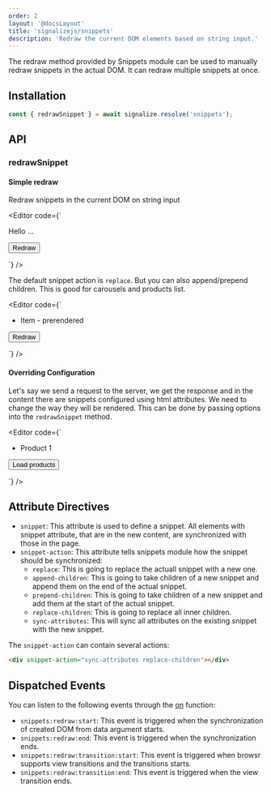 ```yaml
---
order: 2
layout: '@docsLayout'
title: 'signalizejs/snippets'
description: 'Redraw the current DOM elements based on string input.'
---
```



The redraw method provided by Snippets module can be used to manually redraw snippets in the actual DOM. It can redraw multiple snippets at once.

## Installation
<ImportMapDependencies module="snippets" />

```js
const { redrawSnippet } = await signalize.resolve('snippets');
```

## API

### redrawSnippet

#### Simple redraw
Redraw snippets in the current DOM on string input

<Editor code={`
<div snippet="snippet-1">Hello ...</div>
<div snippet="snippet-2"></div>

<button id="button">Redraw</button>

<script type="importmap">${createImportMapJson(['snippets', 'event'])}</script>

<script type="module">

	const { resolve } = new Signalize();
	const { redrawSnippet, on } = await resolve('snippets', 'event');

	on('click', '#button', () => {
		// Redraw snippets based on HTML input
		redrawSnippet(\`
			<div snippet="snippet-1">Hello World!</div>
			<div snippet="snippet-2">Clicked</div>
		\`);
	});
</script>
`} />

The default snippet action is `replace`. But you can also append/prepend children. This is good for carousels and products list.

<Editor code={`

<ul snippet="list" snippet-action="append-children">
	<li>Item - prerendered</li>
</ul>

<button id="button">Redraw</button>

<script type="importmap">${createImportMapJson(['snippets', 'event'])}</script>

<script type="module">

	const { resolve } = new Signalize();
	const { redrawSnippet, on } = await resolve('snippets', 'event');

	on('click', '#button', () => {
		// Redraw snippets based on HTML input
		redrawSnippet(\`
			<ul snippet="list" snippet-action="append-children">
				<li>Item - added</li>
			</ul>
		\`);
	});
</script>
`} />

#### Overriding Configuration
Let's say we send a request to the server, we get the response and in the content there are snippets configured using html attributes.
We need to change the way they will be rendered. This can be done by passing options into the `redrawSnippet` method.

<Editor code={`
<ul snippet="list" snippet-action="replace">
	<li>Product 1</li>
</ul>

<button snippet="button" id="button">Load products</button>

<script type="importmap">${createImportMapJson(['snippets', 'event'])}</script>

<script type="module">

	const { resolve } = new Signalize();
	const { redrawSnippet, on } = await resolve('snippets', 'event');

	on('click', '#button', () => {
		const response = \`
			<ul snippet="list" snippet-action="replace">
				<li>Product 2</li>
			</ul>
			<button snippet="button" id="button" disabled>
				Loaded.
			</button>
		\`;

		redrawSnippet(response, {
			snippets: {
				// snippet name: { snippet configuration }
				list: {
					// Product 1 will not be replaced
					// The Product 2 will be added to the list
					snippetActions: ['append-children']
				},
				button: {
					// "disabled" attribute will be added
					// Text will remain the same
					snippetActions: ['sync-attributes']
				}
			}
		});
	});
</script>
`} />

## Attribute Directives
- `snippet`: This attribute is used to define a snippet. All elements with snippet attribute, that are in the new content, are synchronized with those in the page.
- `snippet-action`: This attribute tells snippets module how the snippet should be synchronized:
	- `replace`: This is going to replace the actuall snippet with a new one.
	- `append-children`: This is going to take children of a new snippet and append them on the end of the actual snippet.
	- `prepend-children`: This is going to take children of a new snippet and add them at the start of the actual snippet.
	- `replace-children`: This is going to replace all inner children.
	- `sync-attributes`: This will sync all attributes on the existing snippet with the new snippet.

The `snippet-action` can contain several actions:
```html
<div snippet-action="sync-attributes replace-children"></div>
```

## Dispatched Events
You can listen to the following events through the [on](/docs/modules/event#on) function:
- `snippets:redraw:start`: This event is triggered when the synchronization of created DOM from data argument starts.
- `snippets:redraw:end`: This event is triggered when the synchronization ends.
- `snippets:redraw:transition:start`: This event is triggered when browsr supports view transitions and the transitions starts.
- `snippets:redraw:transition:end`: This event is triggered when the view transition ends.
